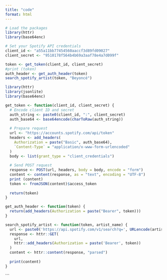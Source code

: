 ```yaml
---
title: "code"
format: html
---
```


```r
# Load the packages
library(httr)
library(base64enc)

# Set your Spotify API credentials
client_id <- "a55a11bb77454560aaccf3d89fd09027"
client_secret <- "9510178f564b4b69a3aaf78e4a7d099f"

token <- get_token(client_id, client_secret)
#print (token)
auth_header <- get_auth_header(token)
search_spotify_artist(token, "Beyoncé")

```

```r
library(httr)
library(jsonlite)
library(base64enc)

get_token <- function(client_id, client_secret) {
  # Encode client ID and secret
  auth_string <- paste0(client_id, ":", client_secret)
  auth_base64 <- base64encode(charToRaw(auth_string))
  
  # Prepare request
  url <- "https://accounts.spotify.com/api/token"
  headers <- add_headers(
    Authorization = paste("Basic", auth_base64),
    `Content-Type` = "application/x-www-form-urlencoded"
  )
  body <- list(grant_type = "client_credentials")
  
  # Send POST request
  response <- POST(url, headers, body = body, encode = "form")
  content <- content(response, as = "text", encoding = "UTF-8")
  print (content)
  token <- fromJSON(content)$access_token
  
  return(token)
}

get_auth_header <- function(token) {
  return(add_headers(Authorization = paste("Bearer", token)))
}

```

```r
search_spotify_artist <- function(token, artist_name) {
  url <- paste0('https://api.spotify.com/v1/search?q=', URLencode(artist_name), '&type=artist&limit=1')
  response <- httr::GET(
    url, 
    httr::add_headers(Authorization = paste('Bearer', token))
  )
  content <- httr::content(response, "parsed")
  
  print(content)
}
```

```

